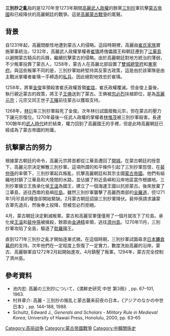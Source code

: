 {{Infobox Military Conflict
|conflict=三別抄之亂
|image=
|caption=
|partof=高麗蒙古戰爭 
|date=1270年—1273年
|place=[[朝鮮半島|朝鮮半島]]
|result=三別抄軍壞滅
|combatant1=[[三別抄|三別抄]]
|combatant2=[[高麗王朝|高麗王朝]]<br/>[[蒙古帝國|蒙古帝國]] 
|commander1=[[裴仲孫|裴仲孫]]{{KIA}}<br/>[[金通精|金通精]]{{KIA}}
|commander2='''高麗：'''<br />[[高麗元宗|高麗元宗]]<br/>[[金方慶|金方慶]]<br/>'''蒙古：'''<br />[[忻都|忻都]]
|strength1= 
|strength2=
|casualties1=
|casualties2= 
|notes=
}}
{{Infobox Korean name
|hangul=삼별초의 난
|hanja=三別抄의 亂
|rr=Sambyeolchoui nan
|mr=Sambyŏlch'oŭi nan
}}
'''三別抄之亂'''指的是1270年至1273年期間[[高麗|高麗]][[武人政權|武人政權]]的餘黨[[三別抄|三別抄]]軍抗擊[[蒙古帝國|蒙古帝國]]和已經降伏的高麗朝廷的戰爭。這是[[高麗蒙古戰爭|高麗蒙古戰爭]]的尾聲。
==背景==
自1231年起，高麗間斷性地遭到蒙古人的侵略。這段時期裡，高麗由[[崔氏政權|崔氏家族]]實施軍事統治。1232年，高麗武人政權掌權者[[崔瑀|崔瑀]]將傀儡國王和朝廷遷到了[[江華島|江華島]]以避開蒙古騎兵的兵鋒，繼續抗擊蒙古的侵略。由於高麗朝廷對地方統治的薄弱，不少叛軍投靠了蒙古人，1258年，蒙古人在高麗北部設置了[[雙城總管府|雙城總管府]]和[[東寧府|東寧府]]。與這些叛軍不同的是，三別抄軍始終堅持其反蒙古政策，這是由於該軍隊是由主戰派掌權者崔瑀一手締造的[[私兵|私兵]]，因此絕對地效忠於崔瑀。

1258年，將軍[[金俊_(高麗)|金俊]]率領殺害崔氏政權首領[[崔竩|崔竩]]，崔氏政權覆滅。但金俊上臺後，執行親近蒙古的政策，將王子[[王倎|王倎]]送到了蒙古。王倎被[[忽必烈|忽必烈]]扶植即位，是為[[高麗元宗|高麗元宗]]；元宗又同王世子[[高麗忠烈王|王賰]]前往蒙古以獲取支持。

1268年，[[林衍|林衍]]率三別抄軍殺死了金俊。次年林衍試圖廢黜元宗，但在蒙古的壓力下讓元宗復位。1270年最後一任武人政權的掌權者[[林惟茂|林惟茂]]被三別抄軍殺害。長達100餘年的[[武人時代|武人時代]]終於結束，權力回到了高麗國王的手裡，但是此時高麗朝廷已經成為了蒙古帝國的附庸。
==抗擊蒙古的努力==
根據蒙古朝廷的命令，高麗元宗將首都從江華島遷回了[[開城|開城]]。在蒙古朝廷的授意下，高麗元宗決定解散三別抄軍。這項所謂的和平條件引起了三別抄軍怨恨，在[[裴仲孫|裴仲孫]]的率領下，三別抄軍起兵叛亂，抗擊高麗朝廷和其宗主國[[蒙古帝國|蒙古帝國]]。他們有組織地封鎖了江華島和大陸間的水路，並佔據了附近島嶼和沿岸地區當作根據地。三別抄軍擁立王族承化侯[[王溫_(承化侯)|王溫]]為國王，建立了一個海運王國以抗拒蒙古。後來放棄了江華島，逃往西南的島嶼[[珍島郡|珍島]]。雖然三別抄軍襲擊了高麗西南部的[[全羅道|全羅道]]，但1271年1月珍島的糧食卻開始緊缺。2月蒙古朝廷詔諭三別抄軍降伏。裴仲孫請求讓蒙古軍先退兵，然後奉土投降，但被忽必烈拒絕。

4月，蒙古朝廷決定剿滅叛軍。蒙古和高麗官軍僅僅用了一個月就攻下了珍島。承化侯[[王溫_(承化侯)|王溫]]和[[裴仲孫|裴仲孫]]被擒殺，餘眾由[[金通精|金通精]]率領，逃往[[濟州島|濟州島]]。1270年11月，三別抄軍攻陷了全島，驅逐了[[耽羅|耽羅]]國王。

直到1271年三別抄之亂才開始逐漸式微。在這個時期，三別抄軍試圖尋求[[日本|日本]][[鐮倉幕府|鐮倉幕府]]的支持。次年他們在一定程度上恢復了一定實力，數度洗劫高麗的沿岸。蒙古、高麗聯軍自1272年2月起開始進攻，4月鎮壓了叛軍。1294年，蒙古完全控制了濟州島。

==參考資料==
*池内宏: 高麗の三別抄について，《満鮮史研究 中世 第3冊》, pp. 67–101, 1963.
*村井章介: 高麗・三別抄の叛乱と蒙古襲来前夜の日本，《アジアのなかの中世日本》, pp. 144–188, 1988.
*Schultz, Edward J., ''Generals and Scholars - Military Rule in Medieval Korea'', University of Hawaii Press, Honolulu, 2000, pp. 63–65

[[Category:高丽战争|Category:高丽战争]]
[[Category:蒙古帝國戰爭|Category:蒙古帝國戰爭]]
[[Category:中韓關係史|Category:中韓關係史]]